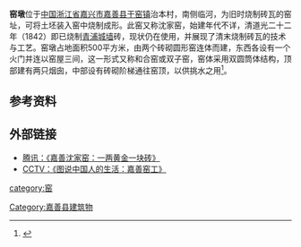 {{文物保护单位
| 级别 = 省级
| 省名 = 浙江省
| 名称 = 窑墩
| 图片 = [[File:Brickkiln_in_Ganyao_07_2015-01.JPG|260px]]<br><small>窑墩东南侧，2015年5月</small>
| 编号 = 5-161
| 分类 = 其他
| 时代 = 清
| 所在 = [[嘉兴市|嘉兴市]][[嘉善县|嘉善县]]
| 登录 = 2005年3月
}} 
'''窑墩'''位于[[中国|中国]][[浙江省|浙江省]][[嘉兴市|嘉兴市]][[嘉善县|嘉善县]][[干窑镇|干窑镇]]治本村，南侧临河，为旧时烧制砖瓦的窑址，可将土坯装入窑中烧制成形。此窑又称沈家窑，始建年代不详，清道光二十二年（1842）即已烧制[[青浦城墙|青浦城墙]]砖，现状仍在使用，并展现了清末烧制砖瓦的技术与工艺。窑墩占地面积500平方米，由两个砖砌圆形窑连体而建，东西各设有一个火门并连以窑屋三间，这一形式又称和合窑或双子窑，窑体采用双圆筒体结构，顶部建有两只烟囱，中部设有砖砌阶梯通往窑顶，以供挑水之用<ref>{{cite web|url=http://www.jiaxing.gov.cn/mljx/jxwh_36090/lswh/wzwhyc/sjwwbhdw/201401/t20140113_308613.html|title=《窑墩》|accessdate=2015-05-05|work=|publisher=嘉兴市政府|archive-url=https://web.archive.org/web/20160304044417/http://www.jiaxing.gov.cn/mljx/jxwh_36090/lswh/wzwhyc/sjwwbhdw/201401/t20140113_308613.html|archive-date=2016-03-04|dead-url=yes}}</ref>。
==参考资料==
{{reflist|2}}
==外部链接==
*[http://zj.qq.com/pic/rsj/rsj11.htm#p=1 腾讯：《嘉善沈家窑：一两黄金一块砖》]
*[http://people.cntv.cn/special/tszgrdsh/neirong/244/index.shtml CCTV：《图说中国人的生活：嘉善窑工》]
{{DEFAULTSORT:Y}}
{{嘉兴市境内的浙江省文物保护单位}}
[[category:窑|category:窑]]
[[Category:嘉善县建筑物|Category:嘉善县建筑物]]